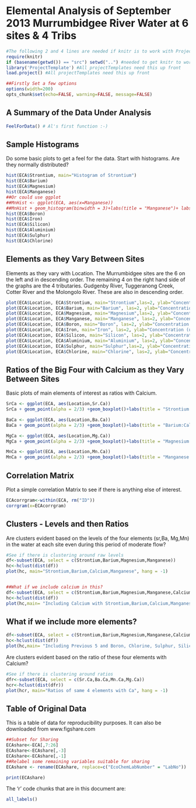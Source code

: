 Elemental Analysis of September 2013 Murrumbidgee River Water at 6 sites & 4 Tribs
==================================================================================

```r

#The following 2 and 4 lines are needed if knitr is to work with ProjectTemplate.
require(knitr)
if (basename(getwd()) == "src") setwd("..") #needed to get knitr to work with project template
library('ProjectTemplate') #All projectTemplates need this up front
load.project() #All projectTemplates need this up front

##Firstly Set a few options
options(width=200)
opts_chunk$set(echo=FALSE, warning=FALSE, message=FALSE)
```
A Summary of the Data Under Analysis
------------------------------------
```r
FeelForData() # Al's first function :-)
```

Sample Histograms
-----------------
Do some basic plots to get a feel for the data. Start with histograms. Are they normally distributed?

```r
hist(ECA$Strontium, main="Histogram of Strontium")
hist(ECA$Barium)
hist(ECA$Magnesium)
hist(ECA$Manganese)
##Or could use ggplot
##MnHist <- ggplot(ECA, aes(x=Manganese))
##MnHist + geom_histogram(binwidth = 3)+labs(title = "Manganese")+ labs(y = "Ratio")+ theme(axis.text.x=element_text(angle=90))
hist(ECA$Boron)
hist(ECA$Iron)
hist(ECA$Silicon)
hist(ECA$Aluminium)
hist(ECA$Sulphur)
hist(ECA$Chlorine)
```

Elements as they Vary Between Sites
-----------------------------------
Elements as they vary with Location. The Murrumbidgee sites are the 6 on the left and in descending order. The remaining 4 on the right hand side of the graphs are the 4 tributaries. Gudgenby River, Tuggeranong Creek, Cotter River and the Molongolo River. These are also in descending order.    

```r
plot(ECA$Location, ECA$Strontium, main="Strontium",las=2, ylab="Concentration (ug/g)")
plot(ECA$Location, ECA$Barium, main="Barium", las=2, ylab="Concentration (ug/g)")
plot(ECA$Location, ECA$Magnesium, main="Magnesium",las=2, ylab="Concentration (ug/g)")
plot(ECA$Location, ECA$Manganese, main="Manganese", las=2, ylab="Concentration (ug/g)")
plot(ECA$Location, ECA$Boron, main="Boron", las=2, ylab="Concentration (ug/g)")
plot(ECA$Location, ECA$Iron, main="Iron", las=2, ylab="Concentration (ug/g)")
plot(ECA$Location, ECA$Silicon, main="Silicon", las=2, ylab="Concentration (ug/g)")
plot(ECA$Location, ECA$Aluminium, main="Aluminium", las=2, ylab="Concentration (ug/g)")
plot(ECA$Location, ECA$Sulphur, main="Sulphur",las=2, ylab="Concentration (ug/g)")
plot(ECA$Location, ECA$Chlorine, main="Chlorine", las=2, ylab="Concentration (ug/g)")
```

Ratios of the Big Four with Calcium as they Vary Between Sites
--------------------------------------------------------------

Basic plots of main elements of interest as ratios with Calcium.

```r
SrCa <- ggplot(ECA, aes(Location,Sr.Ca))
SrCa + geom_point(alpha = 2/3) +geom_boxplot()+labs(title = "Strontium:Calcium Ratio")+ labs(y = "Ratio")+ theme(axis.text.x=element_text(angle=90))

BaCa <- ggplot(ECA, aes(Location,Ba.Ca))
BaCa + geom_point(alpha = 2/3) +geom_boxplot()+labs(title = "Barium:Calcium Ratio")+ labs(y = "Ratio")+ theme(axis.text.x=element_text(angle=90))

MgCa <- ggplot(ECA, aes(Location,Mg.Ca))
MgCa + geom_point(alpha = 2/3) +geom_boxplot()+labs(title = "Magnesium:Calcium Ratio")+ labs(y = "Ratio")+ theme(axis.text.x=element_text(angle=90))

MnCa <- ggplot(ECA, aes(Location,Mn.Ca))
MnCa + geom_point(alpha = 2/3) +geom_boxplot()+labs(title = "Manganese:Calcium Ratio")+ labs(y = "Ratio")+ theme(axis.text.x=element_text(angle=90))
```

Correlation Matrix
------------------
Plot a simple correlation Matrix to see if there is anything else of interest.

```r
ECAcorrgram<-within(ECA, rm("ID"))
corrgram(x=ECAcorrgram)
```


Clusters - Levels and then Ratios
---------------------------------
Are clusters evident based on the levels of the four elements (sr,Ba, Mg,Mn) in the water at each site even during this period of moderate flow?

```r

#See if there is clustering around raw levels
df<-subset(ECA, select = c(Strontium,Barium,Magnesium,Manganese))
hc<-hclust(dist(df))
plot(hc, main="Strontium,Barium,Calcium,Manganese", hang = -1)


##What if we include calcium in this?
df<-subset(ECA, select = c(Strontium,Barium,Magnesium,Manganese,Calcium))
hc<-hclust(dist(df))
plot(hc,main= "Including Calcium with Strontium,Barium,Calcium,Manganese", hang = -1)
```

What if we include more elements?
---------------------------------
```r
df<-subset(ECA, select = c(Strontium,Barium,Magnesium,Manganese,Calcium, Boron, Chlorine, Sulphur, Silicon, Aluminium,Iron))
hc<-hclust(dist(df))
plot(hc,main= "Including Previous 5 and Boron, Chlorine, Sulphur, Silicon, Aluminium, Iron", hang = -1)
```


Are clusters evident based on the ratio of these four elements with Calcium?
```r
#See if there is clustering around ratios
dfr<-subset(ECA, select = c(Sr.Ca,Ba.Ca,Mn.Ca,Mg.Ca))
hcr<-hclust(dist(dfr))
plot(hcr, main="Ratios of same 4 elements with Ca", hang = -1)
```


Table of Original Data
----------------------
This is a table of data for reproducibility purposes. It can also be downloaded from www.figshare.com 

```r
##Subset for Sharing
ECAshare<-ECA[,7:26]
ECAshare<-ECAshare[,-3]
ECAshare<-ECAshare[,-1]
##Relabel some remaining variables suitable for sharing
ECAshare <- rename(ECAshare, replace=c("EcoChemLabNumber" = "LabNo"))

print(ECAshare)
```
The 'r' code chunks that are in this document are:
```r
all_labels()
```
